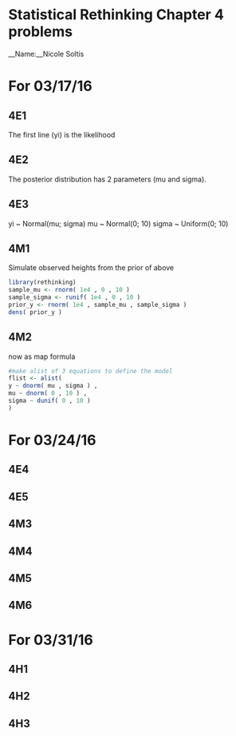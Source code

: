 # Statistical Rethinking Chapter 4 problems

__Name:__Nicole Soltis


# For 03/17/16

## 4E1
The first line (yi) is the likelihood

## 4E2
The posterior distribution has 2 parameters (mu and sigma).

## 4E3
yi ~ Normal(mu; sigma)
mu ~ Normal(0; 10)
sigma ~ Uniform(0; 10)



\begin{equation}
Pr(mu, sigma|y) = (producti Normal(yi|mu, sigma)* Normal(mu|0,10) * Uniform(sigma|0,10))/ (sum sum numerator) * d mu * d sigma
\end{equation}

## 4M1

Simulate observed heights from the prior of above
```r
library(rethinking)
sample_mu <- rnorm( 1e4 , 0 , 10 )
sample_sigma <- runif( 1e4 , 0 , 10 )
prior_y <- rnorm( 1e4 , sample_mu , sample_sigma )
dens( prior_y )
```
## 4M2
now as map formula
```r
#make alist of 3 equations to define the model
flist <- alist(
y ~ dnorm( mu , sigma ) ,
mu ~ dnorm( 0 , 10 ) ,
sigma ~ dunif( 0 , 10 )
)

```
# For 03/24/16

## 4E4

## 4E5

## 4M3

## 4M4

## 4M5

## 4M6

# For 03/31/16

## 4H1

## 4H2

## 4H3
